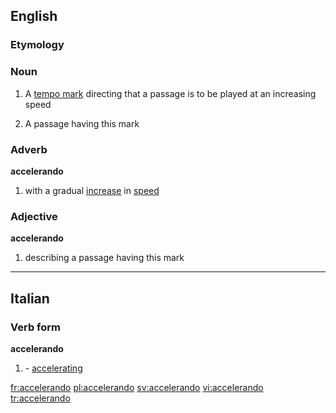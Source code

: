 ==English==

===Etymology===
{{It.}}

===Noun===
{{en-noun}}

#{{music}} A [[tempo mark]] directing that a passage is to be played at an increasing speed
#{{music}} A passage having this mark

===Adverb===
'''accelerando'''

#{{music}} with a gradual [[increase]] in [[speed]]

===Adjective===
'''accelerando'''

#{{music}} describing a passage having this mark

----

==Italian==

===Verb form===
'''accelerando'''

# {{gerund of|accelerare}} - [[accelerating]]

[[fr:accelerando]]
[[pl:accelerando]]
[[sv:accelerando]]
[[vi:accelerando]]
[[tr:accelerando]]